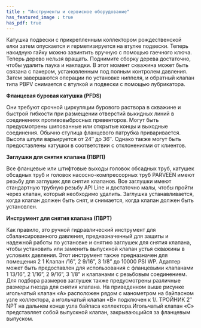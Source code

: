 ```yaml
---
title : "Инструменты и сервисное оборудование"
has_featured_image : true
has_pdf: true
---
```


Катушка подвески с прикрепленным коллектором рождественской елки затем опускается и герметизируется на втулке подвески. Теперь накидную гайку можно завинтить вручную с помощью гаечного ключа. Теперь дерево нельзя вращать. Поднимите сборку дерева достаточно, чтобы удалить паука и накладки. В этот момент скважина может быть связана с пакером, установленным под полным контролем давления. Затем завершаются операции по установке ниппеля, и обратный клапан типа PBPV снимается с втулкой и подвески с помощью лубрикатора.

**Фланцевая буровая катушка (PFDS)**

Они требуют срочной циркуляции бурового раствора в скважине и быстрой гибкости при размещении отверстий выкидных линий в соединениях противовыбросных превенторов. Могут быть предусмотрены шипованные или открытые концы и выходные соединения. Обычно ступица фланцевого патрубка приваривается. Высота шпули варьируется от 24″ до 36″. Однако также могут быть предоставлены катушки в соответствии с отклонениями от клиентов.

**Заглушки для снятия клапана (ПВРП)**

Все фланцевые или штифтовые выходы головок обсадных труб, катушек обсадных труб и головок насосно-компрессорных труб PARVEEN имеют резьбу для заглушек для снятия клапанов. Все заглушки имеют стандартную трубную резьбу API Line и достаточно малы, чтобы пройти через клапан, который необходимо удалить. Заглушка устанавливается, когда клапан должен быть снят, и снимается, когда клапан должен быть установлен.

**Инструмент для снятия клапана (ПВРТ)**

Как правило, это ручной гидравлический инструмент для сбалансированного давления, предназначенный для защиты и надежной работы по установке и снятию заглушек для снятия клапана, чтобы установить или заменить выпускной клапан устья скважины в условиях давления. Этот инструмент также предназначен для помещения 2 1 Клапан /16”, 2 9/16”, 3 1/8” до 10000 PSI WP. Адаптер может быть предоставлен для использования с фланцевыми клапанами 1 13/16”, 2 1/16”, 2 9/16”, 3 1/8” и клапанами с резьбовым соединением. Для подбора размеров заглушек также предусмотрены различные размеры гнезда для снятия клапана. На приведенном выше рисунке игольчатый клапан «А» расположен рядом с манометром на байпасном узле коллектора, а игольчатый клапан «В» подключен к 1/. ТРОЙНИК 2″ NPT на дальнем конце узла байпаса коллектора.Игольчатый клапан «C» представляет собой выпускной клапан, закрывающийся за фланцевым выпуском.
